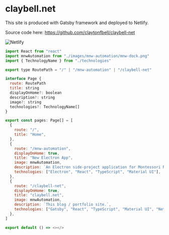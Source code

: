 # claybell.net

This site is produced with Gatsby framework and deployed to Netlify.

Source code here: <https://github.com/claytonfbell/claybell-net>

![Netlify](../images/claybell-net/netlify.png)

```js
import React from "react"
import mnwAutomation from "./images/mnw-automation/mnw-dock.png"
import { TechnologyName } from "./technologies"

export type RoutePath = "/" | "/mnw-automation" | "/claybell-net"

interface Page {
  route: RoutePath
  title: string
  displayOnHome?: boolean
  description?: string
  image?: string
  technologies?: TechnologyName[]
}

export const pages: Page[] = [
  {
    route: "/",
    title: "Home",
  },
  {
    route: "/mnw-automation",
    displayOnHome: true,
    title: "New Electron App",
    image: mnwAutomation,
    description: `An Electron side-project application for Montessori Northwest.`,
    technologies: ["Electron", "React", "TypeScript", "Material UI"],
  },
  {
    route: "/claybell-net",
    displayOnHome: true,
    title: "claybell.net",
    image: mnwAutomation,
    description: `This blog / portfolio site.`,
    technologies: ["Gatsby", "React", "TypeScript", "Material UI", "Netlify"],
  },
]

export default () => <></>

```
